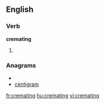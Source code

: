 ==English==

===Verb===
'''cremating'''

# {{present participle of|[[cremate]]}}

===Anagrams===
* {{alphagram|acegimnrt}}
* [[centigram#English|centigram]]


[[fr:cremating]]
[[hu:cremating]]
[[vi:cremating]]